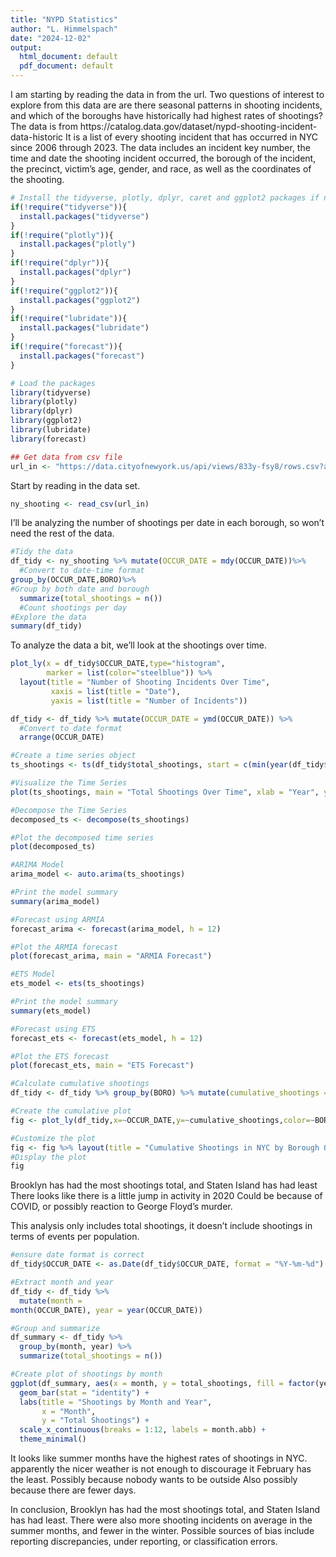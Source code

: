 ---
title: "NYPD Statistics"
author: "L. Himmelspach"
date: "2024-12-02"
output:
  html_document: default
  pdf_document: default
---

I am starting by reading the data in from the url.
Two questions of interest to explore from this data are are there seasonal patterns in shooting incidents, and which of the boroughs have historically had highest rates of shootings?
The data is from https://catalog.data.gov/dataset/nypd-shooting-incident-data-historic 
It is a list of every shooting incident that has occurred in NYC since 2006 through 2023. The data includes an incident key number, the time and date the shooting incident occurred, the borough of the incident, the precinct, victim's age, gender, and race, as well as the coordinates of the shooting.
```{r}
# Install the tidyverse, plotly, dplyr, caret and ggplot2 packages if not already installed
if(!require("tidyverse")){
  install.packages("tidyverse")
}
if(!require("plotly")){
  install.packages("plotly")
}
if(!require("dplyr")){
  install.packages("dplyr")
}
if(!require("ggplot2")){
  install.packages("ggplot2")
}
if(!require("lubridate")){
  install.packages("lubridate")
}
if(!require("forecast")){
  install.packages("forecast")
}

# Load the packages
library(tidyverse)
library(plotly)
library(dplyr)
library(ggplot2)
library(lubridate)
library(forecast)
```

```{r get_jhu_data}
## Get data from csv file
url_in <- "https://data.cityofnewyork.us/api/views/833y-fsy8/rows.csv?accessType=DOWNLOAD"
```
Start by reading in the data set.

```{r import_data, message=FALSE}
ny_shooting <- read_csv(url_in)
```

I'll be analyzing the number of shootings per date in each borough, so won't need the rest of the data.

```{r tidy_data}
#Tidy the data
df_tidy <- ny_shooting %>% mutate(OCCUR_DATE = mdy(OCCUR_DATE))%>%
  #Convert to date-time format
group_by(OCCUR_DATE,BORO)%>%
#Group by both date and borough
  summarize(total_shootings = n())
  #Count shootings per day
#Explore the data
summary(df_tidy)
```

To analyze the data a bit, we'll look at the shootings over time.

```{r data_analysis}

plot_ly(x = df_tidy$OCCUR_DATE,type="histogram",
        marker = list(color="steelblue")) %>%
  layout(title = "Number of Shooting Incidents Over Time",
         xaxis = list(title = "Date"),
         yaxis = list(title = "Number of Incidents"))

```

```{r model_data}

df_tidy <- df_tidy %>% mutate(OCCUR_DATE = ymd(OCCUR_DATE)) %>% 
  #Convert to date format
  arrange(OCCUR_DATE)
```

```{r time_series_data}
#Create a time series object
ts_shootings <- ts(df_tidy$total_shootings, start = c(min(year(df_tidy$OCCUR_DATE)), 1),end = c(max(year(df_tidy$OCCUR_DATE)), 12), frequency = 12)

#Visualize the Time Series
plot(ts_shootings, main = "Total Shootings Over Time", xlab = "Year", ylab = "Total Shootings")

#Decompose the Time Series
decomposed_ts <- decompose(ts_shootings)

#Plot the decomposed time series
plot(decomposed_ts)

#ARIMA Model
arima_model <- auto.arima(ts_shootings)

#Print the model summary
summary(arima_model)

#Forecast using ARMIA
forecast_arima <- forecast(arima_model, h = 12)

#Plot the ARMIA forecast
plot(forecast_arima, main = "ARMIA Forecast")

#ETS Model
ets_model <- ets(ts_shootings)

#Print the model summary
summary(ets_model)

#Forecast using ETS
forecast_ets <- forecast(ets_model, h = 12)

#Plot the ETS forecast
plot(forecast_ets, main = "ETS Forecast")


```



```{r visualize_data}
#Calculate cumulative shootings
df_tidy <- df_tidy %>% group_by(BORO) %>% mutate(cumulative_shootings = cumsum(total_shootings))
```

```{r cumulative_plot_data}
#Create the cumulative plot
fig <- plot_ly(df_tidy,x=~OCCUR_DATE,y=~cumulative_shootings,color=~BORO,type = 'scatter',mode = 'lines+markers')

#Customize the plot
fig <- fig %>% layout(title = "Cumulative Shootings in NYC by Borough Over Time",xaxis=list(title = "Date"),yaxis = list(title = "Cumulative Shootings"))
#Display the plot
fig
```
Brooklyn has had the most shootings total, and Staten Island has had least
There looks like there is a little jump in activity in 2020
Could be because of COVID, or possibly reaction to George Floyd's murder.

This analysis only includes total shootings, it doesn't include shootings
in terms of events per population.

```{r monthly_data}
#ensure date format is correct
df_tidy$OCCUR_DATE <- as.Date(df_tidy$OCCUR_DATE, format = "%Y-%m-%d")

#Extract month and year
df_tidy <- df_tidy %>%
  mutate(month = 
month(OCCUR_DATE), year = year(OCCUR_DATE))

#Group and summarize
df_summary <- df_tidy %>% 
  group_by(month, year) %>%
  summarize(total_shootings = n())
```

```{r plot_monthly_data}
#Create plot of shootings by month
ggplot(df_summary, aes(x = month, y = total_shootings, fill = factor(year))) +
  geom_bar(stat = "identity") + 
  labs(title = "Shootings by Month and Year",
       x = "Month",
       y = "Total Shootings") +
  scale_x_continuous(breaks = 1:12, labels = month.abb) +
  theme_minimal()
```

It looks like summer months have the highest rates of shootings in NYC.
apparently the nicer weather is not enough to discourage it
February has the least. Possibly because nobody wants to be outside
Also possibly because there are fewer days.

In conclusion, Brooklyn has had the most shootings total, and Staten Island has had least. There were also more shooting incidents on average in the summer months, and fewer in the winter.
Possible sources of bias include reporting discrepancies, under reporting, or classification errors. 

